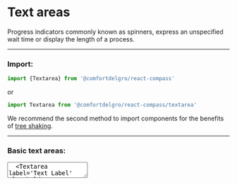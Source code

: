 
# Text areas

Progress indicators commonly known as spinners, express an unspecified wait time or display the length of a process.

---

### Import:

```js
import {Textarea} from '@comfortdelgro/react-compass'
```

or

```js
import Textarea from '@comfortdelgro/react-compass/textarea'
```

We recommend the second method to import components for the benefits of [tree shaking](https://developer.mozilla.org/en-US/docs/Glossary/Tree_shaking).

---

### Basic text areas:

<section className={styles.textAreaShowcaseContainer}>
  <Textarea placeholder='Enter your message' />
  <Textarea label='Text Label' placeholder='Enter your message' />
  <Textarea
    label='Text Label'
    placeholder='Enter your message'
    wordCount
    value='Lorem ipsum dolor sit amet.'
  />
  <Textarea
    label='Text Label'
    placeholder='Enter your message'
    wordCount
    maxLength={50}
    value={'Lorem ipsum dolor sit amet.'}
    onChange={() => {}}
  />
  <Textarea
    label='Text Label'
    placeholder='Enter your message'
    wordCount
    maxLength={50}
    errored
  />
</section>

```js
  <Textarea placeholder='Enter your message' />
  <Textarea label='Text Label' placeholder='Enter your message' />
  <Textarea
    label='Text Label'
    placeholder='Enter your message'
    wordCount
    value='Lorem ipsum dolor sit amet.'
  />
  <Textarea
    label='Text Label'
    placeholder='Enter your message'
    wordCount
    maxLength={50}
    value={'Lorem ipsum dolor sit amet.'}
    onChange={() => {}}
  />
  <Textarea
    label='Text Label'
    placeholder='Enter your message'
    wordCount
    maxLength={50}
    errored
  />
```

---

### Custom styling:

You can style React Compass's components with the css prop. <br/>
With css prop, you can basically do anything that css can do.

<section className={styles.avatarShowcaseContainer}>
  <Textarea
    label='Text Label'
    placeholder='Enter your message'
    wordCount
    maxLength={50}
    errored
    css={{height: '10em', width: '50em'}}
  />
</section>

```js
<Textarea
  label='Text Label'
  placeholder='Enter your message'
  wordCount
  maxLength={50}
  errored
  css={{height: '10em', width: '50em'}}
/>
```

---

### Props:

| Name | Type | Default | Description |
| :--- | :--- | :------ | :---------- |
|      |      |         |             |
|      |      | —       |             |
|      |      | —       |             |

---

<Callout>
  Check out our [ladle](/ladle?story=textarea--variants) for more info on this
  component.
</Callout>
````
